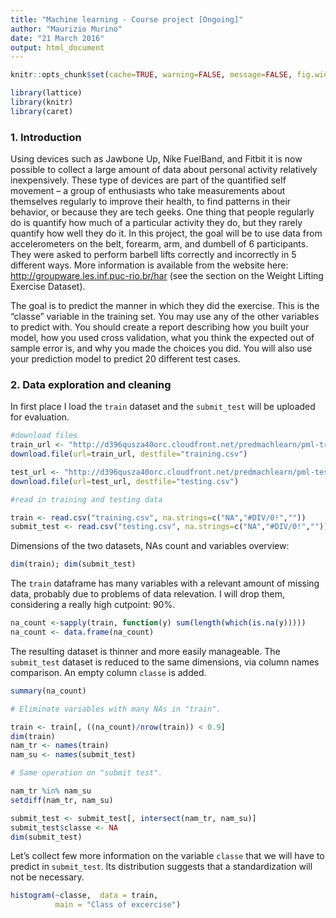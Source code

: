 ```yaml
---
title: "Machine learning - Course project [Ongoing]"
author: "Maurizio Murino"
date: "21 March 2016"
output: html_document
---
```


```r
knitr::opts_chunk$set(cache=TRUE, warning=FALSE, message=FALSE, fig.width=12)
```
```r
library(lattice)
library(knitr)
library(caret)
```

### 1. Introduction

Using devices such as Jawbone Up, Nike FuelBand, and Fitbit it is now possible to collect a large amount of data about personal activity relatively inexpensively. These type of devices are part of the quantified self movement – a group of enthusiasts who take measurements about themselves regularly to improve their health, to find patterns in their behavior, or because they are tech geeks. One thing that people regularly do is quantify how much of a particular activity they do, but they rarely quantify how well they do it. In this project, the goal will be to use data from accelerometers on the belt, forearm, arm, and dumbell of 6 participants. They were asked to perform barbell lifts correctly and incorrectly in 5 different ways. More information is available from the website here: <http://groupware.les.inf.puc-rio.br/har> (see the section on the Weight Lifting Exercise Dataset).

The goal  is to predict the manner in which they did the exercise. This is the "classe" variable in the training set. You may use any of the other variables to predict with. You should create a report describing how you built your model, how you used cross validation, what you think the expected out of sample error is, and why you made the choices you did. You will also use your prediction model to predict 20 different test cases.

### 2. Data exploration and cleaning

In first place I load the `train` dataset and the `submit_test` will be uploaded for evaluation.

```r
#download files
train_url <- "http://d396qusza40orc.cloudfront.net/predmachlearn/pml-training.csv"
download.file(url=train_url, destfile="training.csv")

test_url <- "http://d396qusza40orc.cloudfront.net/predmachlearn/pml-testing.csv"
download.file(url=test_url, destfile="testing.csv")

#read in training and testing data

train <- read.csv("training.csv", na.strings=c("NA","#DIV/0!",""))
submit_test <- read.csv("testing.csv", na.strings=c("NA","#DIV/0!",""))
```

Dimensions of the two datasets, NAs count and variables overview:

```r
dim(train); dim(submit_test)
```

The `train` dataframe has many variables with a relevant amount of missing data, probably due to problems of data relevation. I will drop them, considering a really high cutpoint: 90%.

```r
na_count <-sapply(train, function(y) sum(length(which(is.na(y)))))
na_count <- data.frame(na_count)
```

The resulting dataset is thinner and more easily manageable. The `submit_test` dataset is reduced to the same dimensions, via column names comparison. An empty column `classe` is added.

```r
summary(na_count)

# Eliminate variables with many NAs in "train".

train <- train[, ((na_count)/nrow(train)) < 0.9]
dim(train)
nam_tr <- names(train)
nam_su <- names(submit_test)

# Same operation on "submit test".

nam_tr %in% nam_su
setdiff(nam_tr, nam_su)

submit_test <- submit_test[, intersect(nam_tr, nam_su)]
submit_test$classe <- NA
dim(submit_test)
```

Let's collect few more information on the variable `classe` that we will have to predict in `submit_test`. Its distribution suggests that a standardization will not be necessary.

```r
histogram(~classe,  data = train,
          main = "Class of excercise")

```

